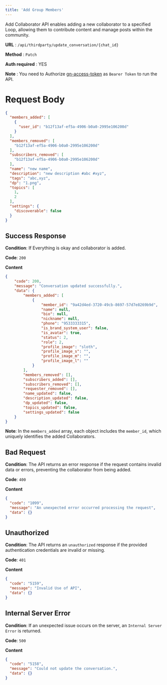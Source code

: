 ```yaml
---
title: 'Add Group Members'
---
```



Add Collaborator API enables adding a new collaborator to a specified Loop, allowing them to contribute content and manage posts within the community.

**URL**  :  `/api/thirdparty/update_conversation/{chat_id}`

**Method**  :  `Patch`

**Auth required**  : YES

**Note** : You need to Authorize [gn-access-token](https://resources.begenuin.com/developers/authentication) as `Bearer Token` to run the API.

# Request Body

```json
{
  "members_added": [
    {
      "user_id": "b12f13af-ef5a-4906-b0a0-2995e106200d"
    }
  ],
  "members_removed": [
    "b12f13af-ef5a-4906-b0a0-2995e106200d"
  ],
  "subscribers_removed": [
    "b12f13af-ef5a-4906-b0a0-2995e106200d"
  ],
  "name": "new name",
  "description": "new description #abc #xyz",
  "tags": "abc,xyz",
  "dp": "1.png",
  "topics": [
    1,
    2
  ],
  "settings": {
    "discoverable": false
  }
}
```

## Success Response

**Condition**: If Everything is okay and collaborator is added. 

**Code**: `200`

**Content**
```json
{
    "code": 200,
    "message": "Conversation updated successfully.",
    "data": {
        "members_added": [
            {
                "member_id": "9a42d4ed-3720-49cb-8697-57d7e8269b9d",
                "name": null,
                "bio": null,
                "nickname": null,
                "phone": "9533333315",
                "is_brand_system_user": false,
                "is_avatar": true,
                "status": 2,
                "role": 2,
                "profile_image": "sloth",
                "profile_image_s": "",
                "profile_image_m": "",
                "profile_image_l": ""
            }
        ],
        "members_removed": [],
        "subscribers_added": [],
        "subscribers_removed": [],
        "requester_removed": [],
        "name_updated": false,
        "description_updated": false,
        "dp_updated": false,
        "topics_updated": false,
        "settings_updated": false
    }
}
```

**Note**: In the `members_added` array, each object includes the `member_id`, which uniquely identifies the added Collaborators. 

## Bad Request

**Condition**: The API returns an error response if the request contains invalid data or errors, preventing the collaborator from being added.

**Code**: `400`

**Content**
```json
{
  "code": "1099",
  "message": "An unexpected error occurred processing the request",
  "data": {}
}
```

## Unauthorized

**Condition**: The API returns an `unauthorized` response if the provided authentication credentials are invalid or missing.

**Code**: `401`

**Content**
```json
{
  "code": "5159",
  "message": "Invalid Use of API",
  "data": {}
}
```
##   Internal Server Error

**Condition**: If an unexpected issue occurs on the server, an `Internal Server Error` is returned.

**Code**: `500`

**Content**
```json
{
  "code": "5158",
  "message": "Could not update the conversation.",
  "data": {}
}
```
